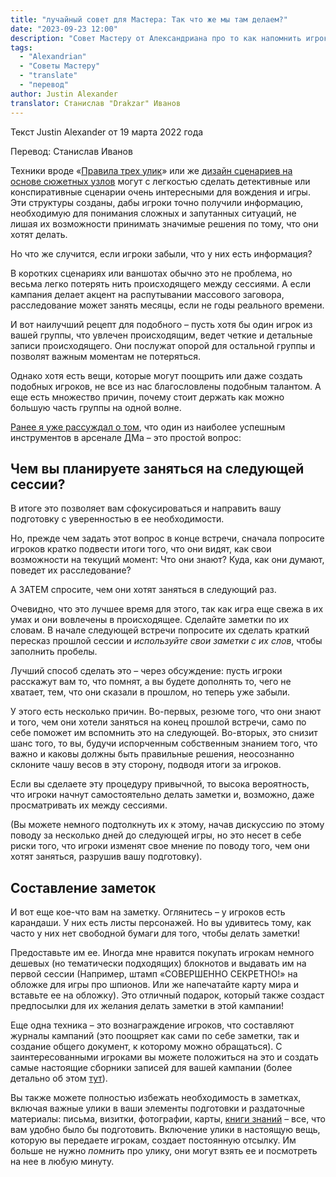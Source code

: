 ```yaml
---
title: "лучайный совет для Мастера: Так что же мы там делаем?"
date: "2023-09-23 12:00"
description: "Совет Мастеру от Александриана про то как напомнить игрокам, что они делают #alexandrian #gmtips #translate"
tags: 
  - "Alexandrian"
  - "Советы Мастеру"
  - "translate"
  - "перевод"
author: Justin Alexander
translator: Станислав "Drakzar" Иванов
---
```


Текст Justin Alexander от 19 марта 2022 года

Перевод: Станислав Иванов

Техники вроде «[Правила трех улик](https://vk.com/away.php?to=https%3A%2F%2Fthealexandrian.net%2Fwordpress%2F1118%2Froleplaying-games%2Fthree-clue-rule&cc_key=)» или же [дизайн сценариев на основе сюжетных узлов](https://vk.com/away.php?to=https%3A%2F%2Fthealexandrian.net%2Fwordpress%2F7949%2Froleplaying-games%2Fnode-based-scenario-design-part-1-the-plotted-approach&cc_key=) могут с легкостью сделать детективные или конспиративные сценарии очень интересными для вождения и игры. Эти структуры созданы, дабы игроки точно получили информацию, необходимую для понимания сложных и запутанных ситуаций, не лишая их возможности принимать значимые решения по тому, что они хотят делать.

Но что же случится, если игроки забыли, что у них есть информация?

В коротких сценариях или ваншотах обычно это не проблема, но весьма легко потерять нить происходящего между сессиями. А если кампания делает акцент на распутывании массового заговора, расследование может занять месяцы, если не годы реального времени.

И вот наилучший рецепт для подобного – пусть хотя бы один игрок из вашей группы, что увлечен происходящим, ведет четкие и детальные записи происходящего. Они послужат опорой для остальной группы и позволят важным моментам не потеряться.

Однако хотя есть вещи, которые могут поощрить или даже создать подобных игроков, не все из нас благословлены подобным талантом. А еще есть множество причин, почему стоит держать как можно большую часть группы на одной волне.

[Ранее я уже рассуждал о том](https://vk.com/away.php?to=https%3A%2F%2Fthealexandrian.net%2Fwordpress%2F7949%2Froleplaying-games%2Fnode-based-scenario-design-part-1-the-plotted-approach&cc_key=), что один из наиболее успешным инструментов в арсенале ДМа – это простой вопрос:

## Чем вы планируете заняться на следующей сессии?

В итоге это позволяет вам сфокусироваться и направить вашу подготовку с уверенностью в ее необходимости.

Но, прежде чем задать этот вопрос в конце встречи, сначала попросите игроков кратко подвести итоги того, что они видят, как свои возможности на текущий момент: Что они знают? Куда, как они думают, поведет их расследование?

А ЗАТЕМ спросите, чем они хотят заняться в следующий раз.

Очевидно, что это лучшее время для этого, так как игра еще свежа в их умах и они вовлечены в происходящее. Сделайте заметки по их словам. В начале следующей встречи попросите их сделать краткий пересказ прошлой сессии и _используйте свои заметки с их слов_, чтобы заполнить пробелы.

Лучший способ сделать это – через обсуждение: пусть игроки расскажут вам то, что помнят, а вы будете дополнять то, чего не хватает, тем, что они сказали в прошлом, но теперь уже забыли.

У этого есть несколько причин. Во-первых, резюме того, что они знают и того, чем они хотели заняться на конец прошлой встречи, само по себе поможет им вспомнить это на следующей. Во-вторых, это снизит шанс того, то вы, будучи испорченным собственным знанием того, что важно и каковы должны быть правильные решения, неосознанно склоните чашу весов в эту сторону, подводя итоги за игроков.

Если вы сделаете эту процедуру привычной, то высока вероятность, что игроки начнут самостоятельно делать заметки и, возможно, даже просматривать их между сессиями.

(Вы можете немного подтолкнуть их к этому, начав дискуссию по этому поводу за несколько дней до следующей игры, но это несет в себе риски того, что игроки изменят свое мнение по поводу того, чем они хотят заняться, разрушив вашу подготовку).

## Составление заметок

И вот еще кое-что вам на заметку. Оглянитесь – у игроков есть карандаши. У них есть листы персонажей. Но вы удивитесь тому, как часто у них нет свободной бумаги для того, чтобы делать заметки!

Предоставьте им ее. Иногда мне нравится покупать игрокам немного дешевых (но тематически подходящих) блокнотов и выдавать им на первой сессии (Например, штамп «СОВЕРШЕННО СЕКРЕТНО!» на обложке для игры про шпионов. Или же напечатайте карту мира и вставьте ее на обложку). Это отличный подарок, который также создаст предпосылки для их желания делать заметки в этой кампании!

Еще одна техника – это вознаграждение игроков, что составляют журналы кампаний (это поощряет как сами по себе заметки, так и создание общего документ, к которому можно обращаться). С заинтересованными игроками вы можете положиться на это и создать самые настоящие сборники записей для вашей кампании (более детально об этом [тут](https://vk.com/away.php?to=https%3A%2F%2Fthealexandrian.net%2Fwordpress%2F40005%2Froleplaying-games%2Fptolus-running-the-campaign-bluebooking&cc_key=)).

Вы также можете полностью избежать необходимость в заметках, включая важные улики в ваши элементы подготовки и раздаточные материалы: письма, визитки, фотографии, карты, [книги знаний](https://vk.com/away.php?to=https%3A%2F%2Fthealexandrian.net%2Fwordpress%2F45361%2Froleplaying-games%2Fptolus-running-the-campaign-using-lore-books&cc_key=) – все, что вам удобно было бы подготовить. Включение улики в настоящую вещь, которую вы передаете игрокам, создает постоянную отсылку. Им больше не нужно _помнить_ про улику, они могут взять ее и посмотреть на нее в любую минуту.
